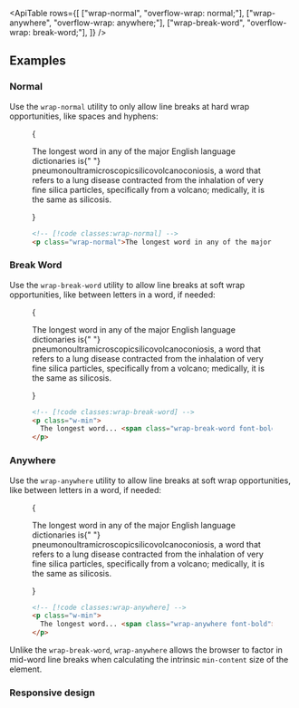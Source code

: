

<ApiTable
  rows={[
    ["wrap-normal", "overflow-wrap: normal;"],
    ["wrap-anywhere", "overflow-wrap: anywhere;"],
    ["wrap-break-word", "overflow-wrap: break-word;"],
  ]}
/>

## Examples

### Normal

Use the `wrap-normal` utility to only allow line breaks at hard wrap opportunities, like spaces and hyphens:

<Figure>

<Example padding={false}>
  {
    <p className="mx-auto max-w-xs border-x border-x-pink-400/30 py-8 [overflow-wrap:normal] text-gray-900 dark:text-gray-200">
      The longest word in any of the major English language dictionaries is{" "}
      <span className="font-bold">pneumonoultramicroscopicsilicovolcanoconiosis,</span> a word that refers to a lung
      disease contracted from the inhalation of very fine silica particles, specifically from a volcano; medically, it
      is the same as silicosis.
    </p>
  }
</Example>

```html
<!-- [!code classes:wrap-normal] -->
<p class="wrap-normal">The longest word in any of the major...</p>
```

</Figure>

### Break Word

Use the `wrap-break-word` utility to allow line breaks at soft wrap opportunities, like between letters in a word, if needed:

<Figure>

<Example padding={false}>
  {
    <p className="mx-auto w-min max-w-xs border-x border-x-pink-400/30 py-8 text-gray-900 dark:text-gray-200">
      The longest word in any of the major English language dictionaries is{" "}
      <span className="font-bold [overflow-wrap:break-word]">pneumonoultramicroscopicsilicovolcanoconiosis,</span> a
      word that refers to a lung disease contracted from the inhalation of very fine silica particles, specifically from
      a volcano; medically, it is the same as silicosis.
    </p>
  }
</Example>

```html
<!-- [!code classes:wrap-break-word] -->
<p class="w-min">
  The longest word... <span class="wrap-break-word font-bold">pneumonoultramicroscopicsilicovolcanoconiosis,</span>
</p>
```

</Figure>

### Anywhere

Use the `wrap-anywhere` utility to allow line breaks at soft wrap opportunities, like between letters in a word, if needed:

<Figure>

<Example padding={false} className="max-h-96">
  {
    <p className="mx-auto w-min max-w-xs border-x border-x-pink-400/30 py-8 text-gray-900 dark:text-gray-200">
      The longest word in any of the major English language dictionaries is{" "}
      <span className="font-bold [overflow-wrap:anywhere]">pneumonoultramicroscopicsilicovolcanoconiosis,</span> a word
      that refers to a lung disease contracted from the inhalation of very fine silica particles, specifically from a
      volcano; medically, it is the same as silicosis.
    </p>
  }
</Example>

```html
<!-- [!code classes:wrap-anywhere] -->
<p class="w-min">
  The longest word... <span class="wrap-anywhere font-bold">pneumonoultramicroscopicsilicovolcanoconiosis,</span>
</p>
```

</Figure>

Unlike the `wrap-break-word`, `wrap-anywhere` allows the browser to factor in mid-word line breaks when calculating the intrinsic `min-content` size of the element.

### Responsive design

<ResponsiveDesign element="p" property="wrap" defaultClass="normal" featuredClass="break-word" />
